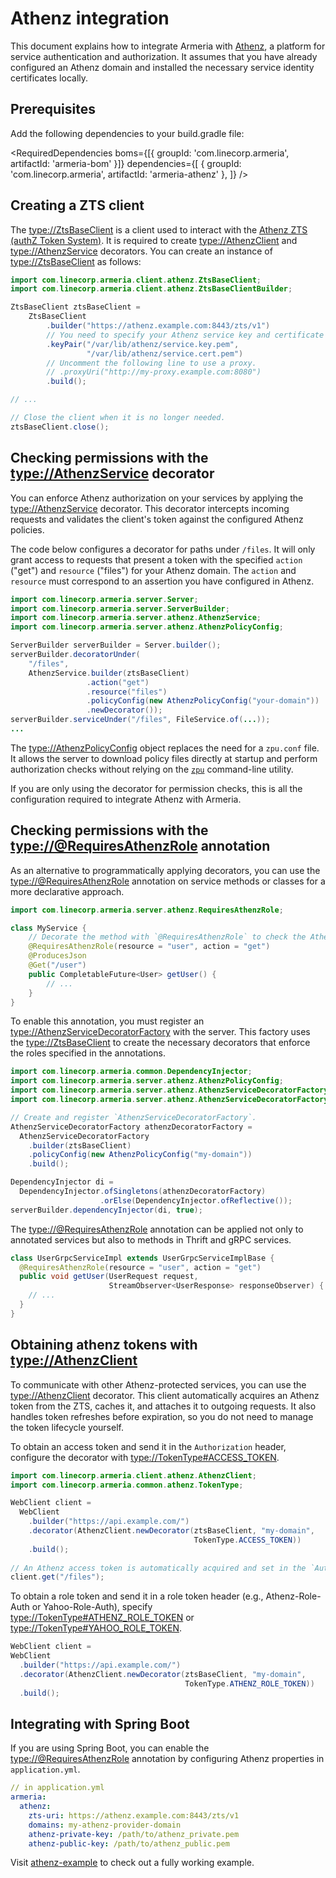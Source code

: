 
# Athenz integration

This document explains how to integrate Armeria with [Athenz](https://www.athenz.io/), a platform for service
authentication and authorization. It assumes that you have already configured an Athenz domain and installed 
the necessary service identity certificates locally.

## Prerequisites

Add the following dependencies to your build.gradle file:

<RequiredDependencies
boms={[{ groupId: 'com.linecorp.armeria', artifactId: 'armeria-bom' }]}
dependencies={[
{ groupId: 'com.linecorp.armeria', artifactId: 'armeria-athenz' },
]}
/>

## Creating a ZTS client

The <type://ZtsBaseClient> is a client used to interact with the [Athenz ZTS (authZ Token System)](https://athenz.github.io/athenz/system_view/#zts-authz-token-system).
It is required to create <type://AthenzClient> and <type://AthenzService> decorators.
You can create an instance of <type://ZtsBaseClient> as follows:

```java
import com.linecorp.armeria.client.athenz.ZtsBaseClient;
import com.linecorp.armeria.client.athenz.ZtsBaseClientBuilder;

ZtsBaseClient ztsBaseClient =
    ZtsBaseClient
        .builder("https://athenz.example.com:8443/zts/v1")
        // You need to specify your Athenz service key and certificate files.
        .keyPair("/var/lib/athenz/service.key.pem", 
                 "/var/lib/athenz/service.cert.pem")
        // Uncomment the following line to use a proxy.
        // .proxyUri("http://my-proxy.example.com:8080")
        .build();

// ...

// Close the client when it is no longer needed.
ztsBaseClient.close();
```

## Checking permissions with the <type://AthenzService> decorator

You can enforce Athenz authorization on your services by applying the <type://AthenzService> decorator. 
This decorator intercepts incoming requests and validates the client's token against the configured Athenz policies.

The code below configures a decorator for paths under `/files`. It will only grant access to requests that 
present a token with the specified `action` ("get") and `resource` ("files") for your Athenz domain. 
The `action` and `resource` must correspond to an assertion you have configured in Athenz.

```java
import com.linecorp.armeria.server.Server;
import com.linecorp.armeria.server.ServerBuilder;
import com.linecorp.armeria.server.athenz.AthenzService;
import com.linecorp.armeria.server.athenz.AthenzPolicyConfig;

ServerBuilder serverBuilder = Server.builder();
serverBuilder.decoratorUnder(
    "/files",
    AthenzService.builder(ztsBaseClient)
                 .action("get")
                 .resource("files")
                 .policyConfig(new AthenzPolicyConfig("your-domain"))
                 .newDecorator());
serverBuilder.serviceUnder("/files", FileService.of(...));
...
```

The <type://AthenzPolicyConfig> object replaces the need for a `zpu.conf` file. It allows the server to download
policy files directly at startup and perform authorization checks without relying on the [`zpu`](https://athenz.github.io/athenz/setup_zpu/)
command-line utility.

If you are only using the decorator for permission checks, this is all the configuration required to integrate Athenz with Armeria.

## Checking permissions with the <type://@RequiresAthenzRole> annotation

As an alternative to programmatically applying decorators, you can use the <type://@RequiresAthenzRole> annotation
on service methods or classes for a more declarative approach.

```java
import com.linecorp.armeria.server.athenz.RequiresAthenzRole;

class MyService {
    // Decorate the method with `@RequiresAthenzRole` to check the Athenz role.
    @RequiresAthenzRole(resource = "user", action = "get")
    @ProducesJson
    @Get("/user")
    public CompletableFuture<User> getUser() {
        // ...
    }
}
```

To enable this annotation, you must register an <type://AthenzServiceDecoratorFactory> with the server. 
This factory uses the <type://ZtsBaseClient> to create the necessary decorators that enforce the roles specified
in the annotations.

```java
import com.linecorp.armeria.common.DependencyInjector;
import com.linecorp.armeria.server.athenz.AthenzPolicyConfig;
import com.linecorp.armeria.server.athenz.AthenzServiceDecoratorFactory;
import com.linecorp.armeria.server.athenz.AthenzServiceDecoratorFactoryBuilder;

// Create and register `AthenzServiceDecoratorFactory`.
AthenzServiceDecoratorFactory athenzDecoratorFactory =
  AthenzServiceDecoratorFactory
    .builder(ztsBaseClient)
    .policyConfig(new AthenzPolicyConfig("my-domain"))
    .build();

DependencyInjector di =
  DependencyInjector.ofSingletons(athenzDecoratorFactory)
                    .orElse(DependencyInjector.ofReflective());
serverBuilder.dependencyInjector(di, true);
```

The <type://@RequiresAthenzRole> annotation can be applied not only to annotated services but also to methods in 
Thrift and gRPC services.

```java
class UserGrpcServiceImpl extends UserGrpcServiceImplBase {
  @RequiresAthenzRole(resource = "user", action = "get")
  public void getUser(UserRequest request,
                      StreamObserver<UserResponse> responseObserver) {
    // ...
  }
}
```

## Obtaining athenz tokens with <type://AthenzClient>

To communicate with other Athenz-protected services, you can use the <type://AthenzClient> decorator.
This client automatically acquires an Athenz token from the ZTS, caches it, and attaches it to outgoing requests.
It also handles token refreshes before expiration, so you do not need to manage the token lifecycle yourself.

To obtain an access token and send it in the `Authorization` header, configure the decorator with <type://TokenType#ACCESS_TOKEN>.

```java
import com.linecorp.armeria.client.athenz.AthenzClient;
import com.linecorp.armeria.common.athenz.TokenType;

WebClient client =
  WebClient
    .builder("https://api.example.com/")
    .decorator(AthenzClient.newDecorator(ztsBaseClient, "my-domain",
                                         TokenType.ACCESS_TOKEN))
    .build();
 
// An Athenz access token is automatically acquired and set in the `Authorization` header.
client.get("/files");
```

To obtain a role token and send it in a role token header (e.g., Athenz-Role-Auth or Yahoo-Role-Auth), specify
<type://TokenType#ATHENZ_ROLE_TOKEN> or <type://TokenType#YAHOO_ROLE_TOKEN>.

```java
WebClient client =
WebClient
  .builder("https://api.example.com/")
  .decorator(AthenzClient.newDecorator(ztsBaseClient, "my-domain",
                                       TokenType.ATHENZ_ROLE_TOKEN))
  .build();
```

## Integrating with Spring Boot

If you are using Spring Boot, you can enable the <type://@RequiresAthenzRole> annotation
by configuring Athenz properties in `application.yml`.

```yaml
// in application.yml
armeria:
  athenz:
    zts-uri: https://athenz.example.com:8443/zts/v1
    domains: my-athenz-provider-domain
    athenz-private-key: /path/to/athenz_private.pem
    athenz-public-key: /path/to/athenz_public.pem
```

<Tip>

Visit [athenz-example](https://github.com/line/armeria/tree/main/examples/athenz) to check out a fully working example.

</Tip>

